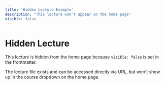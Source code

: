 ```yaml
---
title: 'Hidden Lecture Example'
description: "This lecture won't appear on the home page"
visible: false
---
```


# Hidden Lecture

This lecture is hidden from the home page because `visible: false` is set in the frontmatter.

The lecture file exists and can be accessed directly via URL, but won't show up in the course dropdown on the home page.
